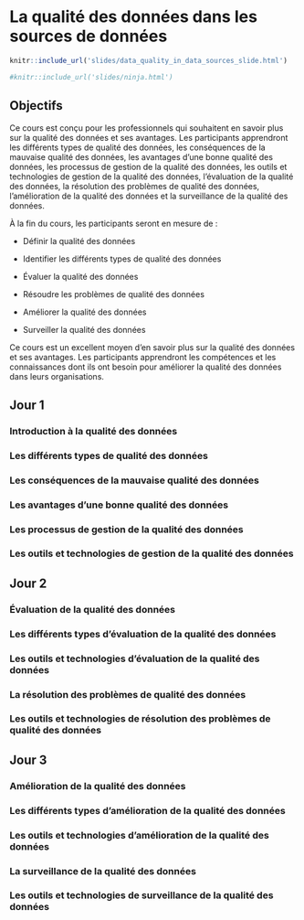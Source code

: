 

# La qualité des données dans les sources de données {#dataquality}

```r
knitr::include_url('slides/data_quality_in_data_sources_slide.html')
```


```r
#knitr::include_url('slides/ninja.html')
```

<!-- ````{=html} -->
<!-- ```{r, echo=FALSE, results='asis'} -->
<!-- xfun::file_string('slides/data_quality_in_data_sources_slide.html') -->
<!-- ``` -->
<!-- ```` -->


## Objectifs

Ce cours est conçu pour les professionnels qui souhaitent en savoir plus sur la qualité des données et ses avantages. Les participants apprendront les différents types de qualité des données, les conséquences de la mauvaise qualité des données, les avantages d'une bonne qualité des données, les processus de gestion de la qualité des données, les outils et technologies de gestion de la qualité des données, l'évaluation de la qualité des données, la résolution des problèmes de qualité des données, l'amélioration de la qualité des données et la surveillance de la qualité des données.

À la fin du cours, les participants seront en mesure de :

- Définir la qualité des données

- Identifier les différents types de qualité des données

- Évaluer la qualité des données

- Résoudre les problèmes de qualité des données

- Améliorer la qualité des données

- Surveiller la qualité des données

Ce cours est un excellent moyen d'en savoir plus sur la qualité des données et ses avantages. Les participants apprendront les compétences et les connaissances dont ils ont besoin pour améliorer la qualité des données dans leurs organisations.

## Jour 1 

### Introduction à la qualité des données
    
### Les différents types de qualité des données

### Les conséquences de la mauvaise qualité des données

### Les avantages d'une bonne qualité des données

### Les processus de gestion de la qualité des données

### Les outils et technologies de gestion de la qualité des données

## Jour 2

### Évaluation de la qualité des données

### Les différents types d'évaluation de la qualité des données

### Les outils et technologies d'évaluation de la qualité des données

### La résolution des problèmes de qualité des données

### Les outils et technologies de résolution des problèmes de qualité des données

## Jour 3

### Amélioration de la qualité des données

### Les différents types d'amélioration de la qualité des données

### Les outils et technologies d'amélioration de la qualité des données

### La surveillance de la qualité des données

### Les outils et technologies de surveillance de la qualité des données

<!-- Cross-references make it easier for your readers to find and link to elements in your book. -->

<!-- ## Chapters and sub-chapters -->

<!-- There are two steps to cross-reference any heading: -->

<!-- 1. Label the heading: `# Hello world {#nice-label}`.  -->
<!--     - Leave the label off if you like the automated heading generated based on your heading title: for example, `# Hello world` = `# Hello world {#hello-world}`. -->
<!--     - To label an un-numbered heading, use: `# Hello world {-#nice-label}` or `{# Hello world .unnumbered}`. -->

<!-- 1. Next, reference the labeled heading anywhere in the text using `\@ref(nice-label)`; for example, please see Chapter \@ref(cross).  -->
<!--     - If you prefer text as the link instead of a numbered reference use: [any text you want can go here](#cross). -->

<!-- ## Captioned figures and tables -->

<!-- Figures and tables *with captions* can also be cross-referenced from elsewhere in your book using `\@ref(fig:chunk-label)` and `\@ref(tab:chunk-label)`, respectively. -->

<!-- See Figure \@ref(fig:nice-fig). -->

<!-- ```{r nice-fig, fig.cap='Here is a nice figure!', out.width='80%', fig.asp=.75, fig.align='center', fig.alt='Plot with connected points showing that vapor pressure of mercury increases exponentially as temperature increases.'} -->
<!-- par(mar = c(4, 4, .1, .1)) -->
<!-- plot(pressure, type = 'b', pch = 19) -->
<!-- ``` -->

<!-- Don't miss Table \@ref(tab:nice-tab). -->

<!-- ```{r nice-tab, tidy=FALSE} -->
<!-- knitr::kable( -->
<!--   head(pressure, 10), caption = 'Here is a nice table!', -->
<!--   booktabs = TRUE -->
<!-- ) -->
<!-- ``` -->
